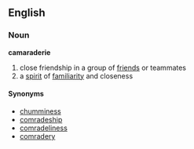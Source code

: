 == English ==
=== Noun ===
'''camaraderie'''
# close friendship in a group of [[friend|friend]]s or teammates
# a [[spirit]] of [[familiarity]] and closeness
==== Synonyms ====
*[[chumminess]]
*[[comradeship]]
*[[comradeliness]]
*[[comradery]]